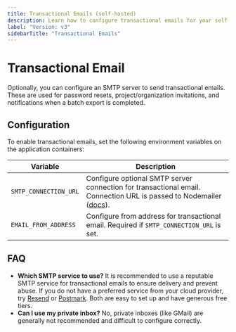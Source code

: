 ```yaml
---
title: Transactional Emails (self-hosted)
description: Learn how to configure transactional emails for your self-hosted Langfuse deployment.
label: "Version: v3"
sidebarTitle: "Transactional Emails"
---
```


# Transactional Email

Optionally, you can configure an SMTP server to send transactional emails.
These are used for password resets, project/organization invitations, and notifications when a batch export is completed.

## Configuration

To enable transactional emails, set the following environment variables on the application containers:

| Variable              | Description                                                                                                                                      |
| --------------------- | ------------------------------------------------------------------------------------------------------------------------------------------------ |
| `SMTP_CONNECTION_URL` | Configure optional SMTP server connection for transactional email. Connection URL is passed to Nodemailer ([docs](https://nodemailer.com/smtp)). |
| `EMAIL_FROM_ADDRESS`  | Configure from address for transactional email. Required if `SMTP_CONNECTION_URL` is set.                                                        |

## FAQ

- **Which SMTP service to use?** It is recommended to use a reputable SMTP service for transactional emails to ensure delivery and prevent abuse. If you do not have a preferred service from your cloud provider, try [Resend](https://resend.com/) or [Postmark](https://postmarkapp.com/). Both are easy to set up and have generous free tiers.
- **Can I use my private inbox?** No, private inboxes (like GMail) are generally not recommended and difficult to configure correctly.
